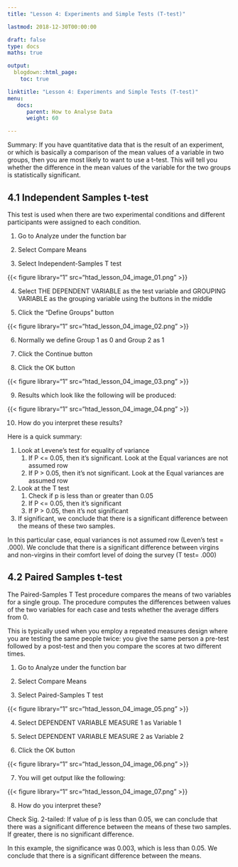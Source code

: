 ```yaml
---
title: "Lesson 4: Experiments and Simple Tests (T-test)"

lastmod: 2018-12-30T00:00:00

draft: false
type: docs
maths: true	

output:
  blogdown::html_page:
    toc: true

linktitle: "Lesson 4: Experiments and Simple Tests (T-test)"
menu:
   docs:
      parent: How to Analyse Data
      weight: 60

---
```



Summary: If you have quantitative data that is the result of an experiment, or which is basically a comparison of the mean values of a variable in two groups, then you are most likely to want to use a t-test. This will tell you whether the difference in the mean values of the variable for the two groups is statistically significant.

## 4.1 Independent Samples t-test

This test is used when there are two experimental conditions and different participants were assigned to each condition.

1)  Go to Analyze under the function bar

2)  Select Compare Means

3)  Select Independent-Samples T test

{{< figure library="1" src="htad_lesson_04_image_01.png" >}}

4)  Select THE DEPENDENT VARIABLE as the test variable and GROUPING VARIABLE as the grouping variable using the buttons in the middle

5)  Click the “Define Groups” button 

{{< figure library="1" src="htad_lesson_04_image_02.png" >}}

6)  Normally we define Group 1 as 0 and Group 2 as 1 

7)  Click the Continue button

8)  Click the OK button

{{< figure library="1" src="htad_lesson_04_image_03.png" >}}

9)  Results which look like the following will be produced:
 
{{< figure library="1" src="htad_lesson_04_image_04.png" >}}

10) How do you interpret these results?

Here is a quick summary: 

1. Look at Levene’s test for equality of variance
   1. If P <= 0.05, then it’s significant. Look at the Equal variances are not assumed row
   2. If P > 0.05, then it’s not significant. Look at the Equal variances are assumed row
2. Look at the T test
   1. Check if p is less than or greater than 0.05
   2. If P <= 0.05, then it’s significant 
   3. If P > 0.05, then it’s not significant 
3. If significant, we conclude that there is a significant difference between the means of these two samples. 

In this particular case, equal variances is not assumed row (Leven’s test = .000). We conclude that there is a significant difference between virgins and non-virgins in their comfort level of doing the survey (T test= .000)
 
## 4.2 Paired Samples t-test

The Paired-Samples T Test procedure compares the means of two variables for a single group. The procedure computes the differences between values of the two variables for each case and tests whether the average differs from 0.

This is typically used when you employ a repeated measures design where you are testing the same people twice: you give the same person a pre-test followed by a post-test and then you compare the scores at two different times.

1)  Go to Analyze under the function bar

2)  Select Compare Means

3)  Select Paired-Samples T test

{{< figure library="1" src="htad_lesson_04_image_05.png" >}}

4)   Select DEPENDENT VARIABLE MEASURE 1 as Variable 1 

5)   Select DEPENDENT VARIABLE MEASURE 2 as Variable 2

6)  Click the OK button
 
{{< figure library="1" src="htad_lesson_04_image_06.png" >}}

7)  You will get output like the following: 
 
{{< figure library="1" src="htad_lesson_04_image_07.png" >}}

8)  How do you interpret these?

Check Sig. 2-tailed: If value of p is less than 0.05, we can conclude that there was a significant difference between the means of these two samples. If greater, there is no significant difference.

In this example, the significance was 0.003, which is less than 0.05. We conclude that there is a significant difference between the means.

